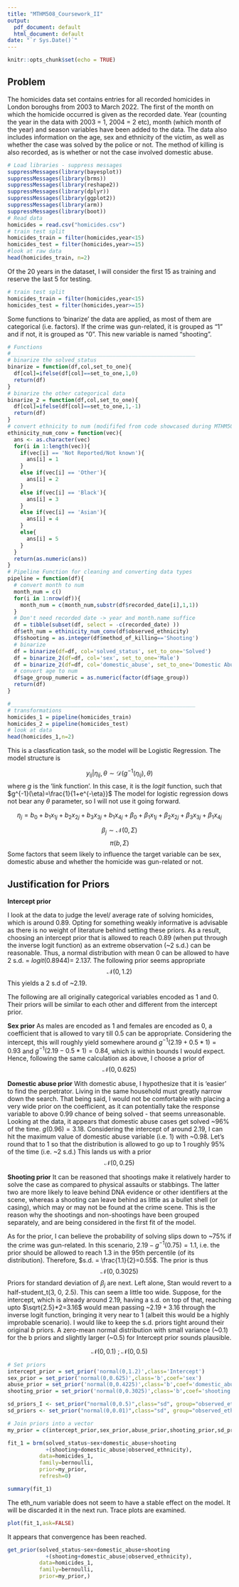```yaml
---
title: "MTHM508_Coursework_II"
output:
  pdf_document: default
  html_document: default
date: "`r Sys.Date()`"
---
```


```r
knitr::opts_chunk$set(echo = TRUE)
```

## Problem

The homicides data set contains entries for all recorded homicides in London boroughs from 2003 to March 2022. The first of the month on which the homicide occurred is given as the recorded date. Year (counting the year in the data with 2003 = 1, 2004 = 2 etc), month (which month of the year) and season variables have been added to the data. The data also includes information on the age, sex and ethnicity of the victim, as well as whether the case was solved by the police or not. The method of killing is also recorded, as is whether or not the case involved domestic abuse.

```r
# Load libraries - suppress messages
suppressMessages(library(bayesplot))
suppressMessages(library(brms))
suppressMessages(library(reshape2))
suppressMessages(library(dplyr))
suppressMessages(library(ggplot2))
suppressMessages(library(arm))
suppressMessages(library(boot))
# Read data
homicides = read.csv("homicides.csv")
# train test split
homicides_train = filter(homicides,year<15)
homicides_test = filter(homicides,year>=15)
#look at raw data
head(homicides_train, n=2)
```
Of the 20 years in the dataset, I will consider the first 15 as training and reserve the last 5 for testing.

```r
# train test split
homicides_train = filter(homicides,year<15)
homicides_test = filter(homicides,year>=15)
```
Some functions to 'binarize' the data are applied, as most of them are categorical (i.e. factors). If the crime was gun-related, it is grouped as "$1$" and if not, it is grouped as "$0$". This new variable is named "shooting".

```r
# Functions
#__________________________________________________________
# binarize the solved_status
binarize = function(df,col,set_to_one){
  df[col]=ifelse(df[col]==set_to_one,1,0)
  return(df)
}
# binarize the other categorical data
binarize_2 = function(df,col,set_to_one){
  df[col]=ifelse(df[col]==set_to_one,1,-1)
  return(df)
}
# convert ethnicity to num (modififed from code showcased during MTHM508 Pima Indians lectures)
ethinicity_num_conv = function(vec){
  ans <- as.character(vec)
  for(i in 1:length(vec)){
    if(vec[i] == 'Not Reported/Not known'){
      ans[i] = 1
    }
    else if(vec[i] == 'Other'){
      ans[i] = 2
    }
    else if(vec[i] == 'Black'){
      ans[i] = 3
    }
    else if(vec[i] == 'Asian'){
      ans[i] = 4
    }
    else{
      ans[i] = 5
    }
  }
  return(as.numeric(ans))
}
# Pipeline Function for cleaning and converting data types
pipeline = function(df){
  # convert month to num
  month_num = c()
  for(i in 1:nrow(df)){
    month_num = c(month_num,substr(df$recorded_date[i],1,1))
  }
  # Don't need recorded date -> year and month.name suffice
  df = tibble(subset(df, select = -c(recorded_date) ))
  df$eth_num = ethinicity_num_conv(df$observed_ethnicity)
  df$shooting = as.integer(df$method_of_killing=='Shooting')
  # binarize
  df = binarize(df=df, col='solved_status', set_to_one='Solved')
  df = binarize_2(df=df, col='sex', set_to_one='Male')
  df = binarize_2(df=df, col='domestic_abuse', set_to_one='Domestic Abuse')
  # convert age to num
  df$age_group_numeric = as.numeric(factor(df$age_group))
  return(df)
}

#__________________________________________________________
# transformations
homicides_1 = pipeline(homicides_train)
homicides_2 = pipeline(homicides_test)
# look at data
head(homicides_1,n=2)
```
This is a classfication task, so the model will be Logistic Regression. The model structure is

$$
y_{ij}|\eta_{ij},\theta \sim \mathcal{D}(g^{-1}(\eta_{ij}),\theta)
$$
where $g$ is the 'link function'. In this case, it is the $logit$ function, such that $g^{-1}(\eta)=\frac{1}{1+e^{-\eta}}$
The model for logistic regression dows not bear any $\theta$ parameter, so I will not use it going forward.


$$
\eta_j = b_0 + b_1 x_{1j}+b_2 x_{2j}+b_3x_{3j}+b_1x_{4j} + \beta_0 + \beta_1x_{1j}+\beta_2x_{2j}+\beta_3x_{3j}+\beta_1x_{4j}
$$

$$
\beta_j \sim \mathcal{N}(0,\Sigma)
$$
$$
\pi(b,\Sigma)
$$
Some factors that seem likely to influence the target variable can be sex, domestic abuse and whether the homicide was gun-related or not.

## Justification for Priors

**Intercept prior**

I look at the data to judge the level/ average rate of solving homicides, which is around 0.89. Opting for something weakly informative is advisable as there is no weight of literature behind setting these priors. As a result, choosing an intercept prior that is allowed to reach 0.89 (when put through the inverse logit function) as an extreme observation (~2 s.d.) can be reasonable. Thus, a normal distribution with mean $0$ can be allowed to have 2 s.d. = $logit(0.8944)=~2.137$. The following prior seems appropriate
$$\mathcal{N}(0,1.2)$$
This yields a 2 s.d of ~2.19.

The following are all originally categorical variables encoded as 1 and 0. Their priors will be similar to each other and different from the intercept prior.

**Sex prior**
As males are encoded as 1 and females are encoded as 0, a coefficient that is allowed to vary till 0.5 can be appropriate. Considering the intercept, this will roughly yield somewhere around $g^{-1}(2.19+0.5*1)=0.93$ and $g^{-1}(2.19-0.5*1)=0.84$, which is within bounds I would expect. Hence, following the same calculation as above, I choose a prior of $$\mathcal{N}(0,0.625)$$

**Domestic abuse prior**
With domestic abuse, I hypothesize that it is 'easier' to find the perpetrator. Living in the same household must greatly narrow down the search. That being said, I would not be comfortable with placing a very wide prior on the coefficient, as it can potentially take the response variable to above 0.99 chance of being solved - that seems unreasonable. Looking at the data, it appears that domestic abuse cases get solved ~96% of the time. $g(0.96)=3.18$. Considering the intercept of around 2.19, I can hit the maximum value of domestic abuse variable (i.e. 1) with ~0.98. Let's round that to 1 so that the distribution is allowed to go up to 1 roughly 95% of the time (i.e. ~2 s.d.)
This lands us with a prior 
$$\mathcal{N}(0,0.25)$$

**Shooting prior**
It can be reasoned that shootings make it relatively harder to solve the case as compared to physical assaults or stabbings. The latter two are more likely to leave behind DNA evidence or other identifiers at the scene, whereas a shooting can leave behind as little as a bullet shell (or casing), which may or may not be found at the crime scene. This is the reason why the shootings and non-shootings have been grouped separately, and are being considered in the first fit of the model.

As for the prior, I can believe the probability of solving slips down to ~75% if the crime was gun-related. In this scenario, $2.19-g^{-1}(0.75)=1.1$, i.e. the prior should be allowed to reach 1.3 in the 95th percentile (of its distribution). Therefore, $s.d. = \frac{1.1}{2}=0.55$. The prior is thus
$$\mathcal{N}(0,0.3025)$$
Priors for standard deviation of $\beta_j$ are next. Left alone, Stan would revert to a half-student_t(3, 0, 2.5). This can seem a little too wide. Suppose, for the intercept, which is already around 2.19, having a s.d. on top of that, reaching upto $\sqrt{2.5}*2=3.16$ would mean passing ~$2.19+3.16$ through the inverse logit function, bringing it very near to 1 (albeit this would be a highly improbable scenario). I would like to keep the s.d. priors tight around their original $b$ priors. A zero-mean normal distribution with small variance (~0.1) for the b priors and slightly larger (~0.5) for Intercept prior sounds plausible.

$$
\mathcal{N}(0,0.1) \ ; \ \mathcal{N}(0,0.5)
$$

```r
# Set priors
intercept_prior = set_prior('normal(0,1.2)',class='Intercept')
sex_prior = set_prior('normal(0,0.625)',class='b',coef='sex')
abuse_prior = set_prior('normal(0,0.4225)',class='b',coef='domestic_abuse')
shooting_prior = set_prior('normal(0,0.3025)',class='b',coef='shooting')

sd_priors_I <- set_prior("normal(0,0.5)",class="sd", group="observed_ethnicity", coef="Intercept")
sd_priors <- set_prior("normal(0,0.01)",class="sd", group="observed_ethnicity")

# Join priors into a vector
my_prior = c(intercept_prior,sex_prior,abuse_prior,shooting_prior,sd_priors_I, sd_priors)

fit_1 = brm(solved_status~sex+domestic_abuse+shooting
            +(shooting+domestic_abuse|observed_ethnicity),
          data=homicides_1,
          family=bernoulli,
          prior=my_prior,
          refresh=0)

summary(fit_1)
```
The eth_num variable does not seem to have a stable effect on the model. It will be discarded it in the next run. Trace plots are examined.
```r
plot(fit_1,ask=FALSE)
```
It appears that convergence has been reached.

```r
get_prior(solved_status~sex+domestic_abuse+shooting
            +(shooting+domestic_abuse|observed_ethnicity),
          data=homicides_1,
          family=bernoulli,
          prior=my_prior,)
```


